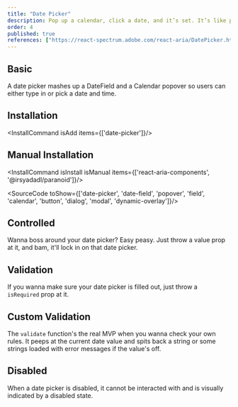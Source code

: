 ```yaml
---
title: "Date Picker"
description: Pop up a calendar, click a date, and it’s set. It’s like pointing at a day on the wall calendar, but digital and without the thumbtacks..
order: 4
published: true
references: ["https://react-spectrum.adobe.com/react-aria/DatePicker.html#props"]
---
```


## Basic

A date picker mashes up a DateField and a Calendar popover so users can either type in or pick a date and time.
<How minW72 toUse="date-and-time/date-picker-demo" />

## Installation
<InstallCommand isAdd items={['date-picker']}/>

## Manual Installation

<InstallCommand isInstall isManual items={['react-aria-components', '@irsyadadl/paranoid']}/>

<SourceCode toShow={['date-picker', 'date-field', 'popover', 'field', 'calendar', 'button', 'dialog', 'modal', 'dynamic-overlay']}/>

## Controlled
Wanna boss around your date picker? Easy peasy. Just throw a value prop at it, and bam, it'll lock in on that date picker.
<How minW72 toUse="date-and-time/date-picker-controlled-demo" />

## Validation
If you wanna make sure your date picker is filled out, just throw a `isRequired` prop at it.
<How minW72 toUse="date-and-time/date-picker-required-demo" />

## Custom Validation
The `validate` function's the real MVP when you wanna check your own rules. It peeps at the current date value and spits back a string or some strings loaded with error messages if the value's off.
<How minW72 toUse="date-and-time/date-picker-custom-validation-demo" />

## Disabled
When a date picker is disabled, it cannot be interacted with and is visually indicated by a disabled state.
<How minW72 toUse="date-and-time/date-picker-disabled-demo" />
